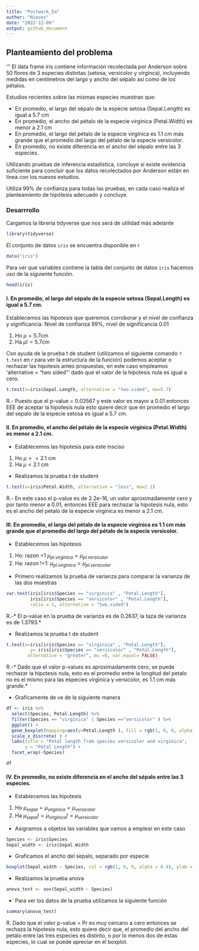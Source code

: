 ```yaml
---
title: "Postwork_5a"
author: "Nieves"
date: "2022-12-09"
output: github_document
---
```


## Planteamiento del problema
'''
El data frame iris contiene información recolectada por Anderson sobre 50 flores de 3 especies distintas (setosa, versicolor y virginca), incluyendo medidas en centímetros del largo y ancho del sépalo así como de los pétalos.

Estudios recientes sobre las mismas especies muestran que:

- En promedio, el largo del sépalo de la especie setosa (Sepal.Length) es igual a 5.7 cm
- En promedio, el ancho del pétalo de la especie virginica (Petal.Width) es menor a 2.1 cm
- En promedio, el largo del pétalo de la especie virgínica es 1.1 cm más grande que el promedio del largo del pétalo de la especie versicolor.
- En promedio, no existe diferencia en el ancho del sépalo entre las 3 especies.

Utilizando pruebas de inferencia estadística, concluye si existe 
evidencia suficiente para concluir que los datos recolectados por Anderson están 
en línea con los nuevos estudios.

Utiliza 99% de confianza para todas las pruebas, en cada caso realiza el 
planteamiento de hipótesis adecuado y concluye.

### Desarrrollo

Cargamos la libreria tidyverse que nos será de utilidad más adelante  

```r
library(tidyverse)
```

El conjunto de datos `iris` se encuentra disponible en r

```r
data("iris")
```

Para ver que variables contiene la tabla del conjunto de datos `iris` hacemos uso de la siguiente función. 

```r
head(iris)
```

  
#### I. En promedio, el largo del sépalo de la especie setosa (Sepal.Length) es igual a 5.7 cm.
Establecemos las hipotesis que queremos corroborar y el nivel de confianza y significancia. 
Nivel de confianza 99%,  nivel de significancia 0.01
 
1. Ho $\mu =5 .7$cm
2. Ha $\mu  != 5.7$cm

Con ayuda de la prueba t de student (utilizamos el siguiente comando `?t.test` en *r* para ver la estructura de la función) podemos aceptar o rechazar las hipotesis antes propuestas, en este caso
empleamos 'alternative = "two sided"' dado que el valor de la hipotesis
nula es igual a cero. 


```r
t.test(x=iris$Sepal.Length, alternative = "two.sided", mu=5.7)
```

R.-  Puesto que el p-value = 0.03567 y este valor es mayor a 0.01 entonces EEE de aceptar la hipotesis nula
esto quiere decir que en promedio el largo del sepalo de la especie setosa es igual a 5.7 cm.

#### II. En promedio, el ancho del pétalo de la especie virginica (Petal.Width) es menor a 2.1 cm.

- Establecemos las hipotesis para este insciso 

1. Ho $\mu >= 2.1$ cm
2. Ha $\mu < 2.1$ cm


- Realizamos la prueba t de student

```r
t.test(x=iris$Petal.Width, alternative = "less", mu=2.1)
```

R.-  En este caso el p-value es de 2.2e-16, un valor aproximadamente cero y por tanto menor a 0.01, entonces EEE para rechazar la hipotesis nula, esto es el ancho del petalo de la especie virginica es menor a 2.1 cm.

#### III. En promedio, el largo del pétalo de la especie virgínica es 1.1 cm más grande que el promedio del largo del pétalo de la especie versicolor.

- Establecemos las hipotesis
 
1. Ho: razon =1  $\mu_{pl.virginica} = \mu_{pl.versicolor}$
2. Ha: razon !=1: $\mu_{pl.virginica} > \mu_{pl.versicolor}$

- Primero realizamos la prueba de varianza para comparar la varianza de las dos muestras

```r
var.test(iris[iris$Species == "virginica" , "Petal.Length"],
         iris[iris$Species == "versicolor" , "Petal.Length"],
         ratio = 1, alternative = "two.sided")
```

R.-* El p-value en la prueba de varianza es de 0.2637, la taza de varianza es de 1.3793.*

- Realizamos la prueba t de student

```R
t.test(x=iris[iris$Species == "virginica" , "Petal.Length"],
         y= iris[iris$Species == "versicolor" , "Petal.Length"],
        alternative = "greater", mu =0, var.equal= FALSE)
```

R.-* Dado que el valor p-values es aproximadamente cero, se puede rechazar la hipotesis nula, esto es el promedio entre la longitud del petalo no es el mismo para las especies virginica y versicolor, es 1.1 cm más grande.*

- Graficamente de ve de la siguiente manera

```R
df <- iris %>% 
  select(Species, Petal.Length) %>%   
  filter(Species == "virginica" | Species =="versicolor" ) %>% 
  ggplot() + 
  geom_boxplot(mapping=aes(y=Petal.Length ), fill = rgb(1, 0, 0, alpha = 0.4)) +
  scale_x_discrete( ) +
  labs(title = "Petal length from species versicolor and virginica",
       y = "Petal Length") +
  facet_wrap(~Species)
```

```r
df
```

#### IV. En promedio, no existe diferencia en el ancho del sépalo entre las 3 especies.
- Establecemos las hipotesis
1. Ho $\mu_{sepal} = \mu_{virginica} = \mu_{versicolor}$ 
2. Ha $\mu_{sepal} != \mu_{virginica} != \mu_{versicolor}$ 

- Asignamos a objetos las variables que vamos a emplear en este caso

```r
Species <- iris$Species
Sepal_width <- iris$Sepal.Width
```

- Graficamos el ancho del sepalo, separado por especie

```r
boxplot(Sepal_width ~ Species, col = rgb(1, 0, 0, alpha = 0.4), ylab = "Sepal width")
```

- Realizamos la prueba anova

```r
anova_test <- aov(Sepal_width ~ Species)
```

- Para ver los datos de la prueba utilizamos la siguiente función

```r
summary(anova_test)
```

R. Dado que el valor p-value = Pr es muy cercano a cero entonces se rechaza la hipotesis nula, 
esto quiere decir que, el promedio del ancho del petalo entre las tres especies es distinto, o por lo menos dos de estas especies, lo cual se puede apreciar en el boxplot.   
